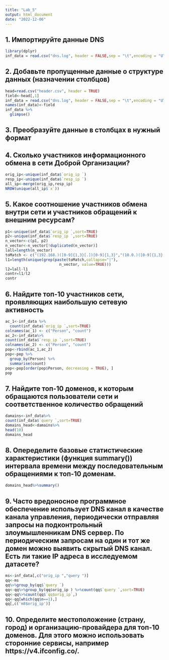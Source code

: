---
title: "Lab_5"
output: html_document
date: "2022-12-06"
---

## 1. Импортируйте данные DNS
```{r}
library(dplyr)
inf_data = read.csv("dns.log", header = FALSE,sep = "\t",encoding = "UTF-8")
```

## 2. Добавьте пропущенные данные о структуре данных (назначении столбцов)
```{r}
head=read.csv("header.csv", header = TRUE)
field<-head[,1]
inf_data = read.csv("dns.log", header = FALSE,sep = "\t",encoding = "UTF-8")
names(inf_data)<-field
inf_data %>%
  glimpse()
```

## 3. Преобразуйте данные в столбцах в нужный формат

## 4. Сколько участников информационного обмена в сети Доброй Организации?
```{r}
orig_ip<-unique(inf_data$`orig_ip `)
resp_ip<-unique(inf_data$`resp_ip `)
all_ip<-merge(orig_ip,resp_ip)
NROW(unique(all_ip$`x`))
```

## 5. Какое соотношение участников обмена внутри сети и участников обращений к внешним ресурсам?
```{r}
p1<-unique(inf_data$`orig_ip `,sort=TRUE)
p2<-unique(inf_data$`resp_ip `,sort=TRUE)
n_vector<-c(p1, p2)
n_vector<-n_vector[!duplicated(n_vector)]
lall=length(n_vector)
toMatch <- c("(192.168.)([0-9]{1,3}[.])[0-9]{1,3}","(10.0.)([0-9]{1,3}[.])[0-9]{1,3}","(100.64.)([0-9]{1,3}[.])[0-9]{1,3}","(172.16.)([0-9]{1,3}[.])[0-9]{1,3}")
l1=length(unique(grep(paste(toMatch,collapse="|"), 
                        n_vector, value=TRUE)))
l2=lall-l1
contr=l1/l2
contr

```

## 6. Найдите топ-10 участников сети, проявляющих наибольшую сетевую активность
```{r}
ac_1<-inf_data %>%
  count(inf_data$`orig_ip `,sort=TRUE)
colnames(ac_1) <- c("Person", "count")
ac_2<-inf_data%>%
count(inf_data$`resp_ip `,sort=TRUE)
colnames(ac_2) <- c("Person", "count")
pop<-rbind(ac_1,ac_2)
pop<-pop %>%
  group_by(Person) %>%
  summarise(count)
pop<-pop[order(pop$Person, decreasing = TRUE), ]   
pop
```

## 7. Найдите топ-10 доменов, к которым обращаются пользователи сети и соответственное количество обращений
```{r}
damains<-inf_data%>%
count(inf_data$`query `,sort=TRUE)
domains_head<-damains%>%
head(10)
domains_head
```

## 8. Опеределите базовые статистические характеристики (функция summary()) интервала времени между последовательным обращениями к топ-10 доменам.
```{r}
domains_head%>%summary()
```

## 9. Часто вредоносное программное обеспечение использует DNS канал в качестве канала управления, периодически отправляя запросы на подконтрольный злоумышленникам DNS сервер. По периодическим запросам на один и тот же домен можно выявить скрытый DNS канал. Есть ли такие IP адреса в исследуемом датасете?
```{r}
ms<-inf_data[,c("orig_ip ","query ")]
qq<-ms
qq%>%group_by(qq$`query `)
qq<-qq%>%group_by(qq$orig_ip ) %>%count(qq$`query `,sort=TRUE)
qq<-qq%>%count(qq$`qq$orig_ip`,)
qq<-qq[which(qq$n==1),]
qq[,c('m8$orig_ip')]

```

## 10. Определите местоположение (страну, город) и организацию-провайдера для топ-10 доменов. Для этого можно использовать сторонние сервисы, например https://v4.ifconfig.co/.
```{r}

```
